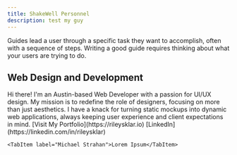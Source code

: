 ```yaml
---
title: ShakeWell Personnel
description: test my guy
---
```



Guides lead a user through a specific task they want to accomplish, often with a sequence of steps.
Writing a good guide requires thinking about what your users are trying to do.

## Web Design and Development

<Tabs>
	<TabItem label="Riley Sklar">Hi there! I'm an Austin-based Web Developer with a passion for UI/UX design. My mission is to redefine the role of designers, focusing on more than just aesthetics. I have a knack for turning static mockups into dynamic web applications, always keeping user experience and client expectations in mind. [Visit My Portfolio](https://rileysklar.io)
    [LinkedIn](https://linkedin.com/in/rileysklar)</TabItem>

    <TabItem label="Michael Strahan">Lorem Ipsum</TabItem>

</Tabs>
